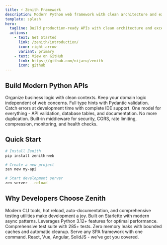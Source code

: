 ```yaml
---
title: ⚡ Zenith Framework
description: Modern Python web framework with clean architecture and exceptional performance
template: splash
hero:
  tagline: Build production-ready APIs with clean architecture and exceptional developer experience
  actions:
    - text: Get Started
      link: /zenith/introduction/
      icon: right-arrow
      variant: primary
    - text: View on GitHub
      link: https://github.com/nijaru/zenith
      icon: github
---
```



## Build Modern Python APIs

<CardGrid>
	<Card title="Clean Architecture" icon="puzzle">
		Organize business logic with clean contexts. Keep your domain logic independent of web concerns.
	</Card>
	<Card title="Type-Safe by Default" icon="shield">
		Full type hints with Pydantic validation. Catch errors at development time with complete IDE support.
	</Card>
	<Card title="SQLModel Integration" icon="database">
		One model for everything - API validation, database tables, and documentation. No more duplication.
	</Card>
	<Card title="Production Ready" icon="rocket">
		Built-in middleware for security, CORS, rate limiting, compression, monitoring, and health checks.
	</Card>
</CardGrid>

## Quick Start

```bash
# Install Zenith
pip install zenith-web

# Create a new project
zen new my-api

# Start development server
zen server --reload
```

## Why Developers Choose Zenith

<CardGrid>
	<Card title="Developer Experience" icon="heart">
		Modern CLI tools, hot reload, auto-documentation, and comprehensive testing utilities make development a joy.
	</Card>
	<Card title="Performance First" icon="rocket">
		Built on Starlette with modern async patterns. Leverages Python 3.12+ features for optimal performance.
	</Card>
	<Card title="Well Tested" icon="shield">
		Comprehensive test suite with 285+ tests. Zero memory leaks with bounded caches and automatic cleanup.
	</Card>
	<Card title="Framework Agnostic" icon="puzzle">
		Serve any SPA framework with one command. React, Vue, Angular, SolidJS - we've got you covered.
	</Card>
</CardGrid>
